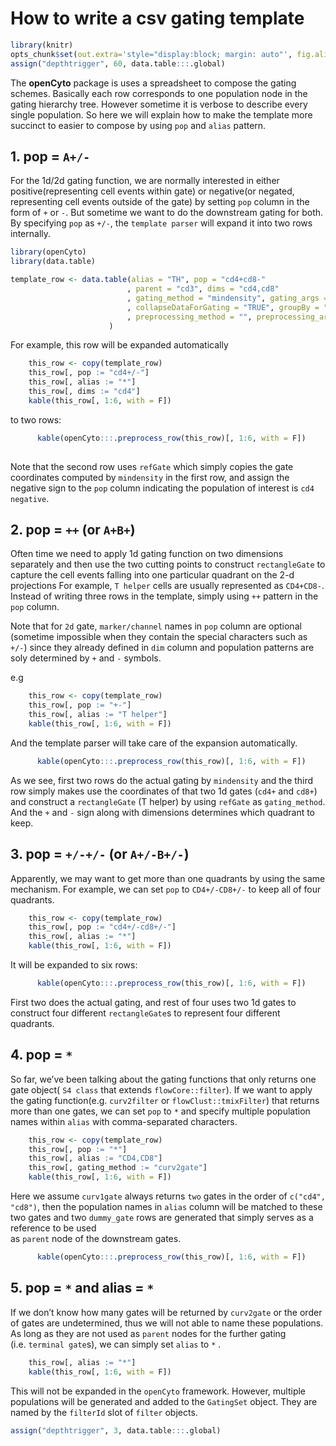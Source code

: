 <!--
%\VignetteEngine{knitr}
%\VignetteIndexEntry{How to write a csv gating template}
-->


How to write a csv gating template
=======================================


```r
library(knitr)
opts_chunk$set(out.extra='style="display:block; margin: auto"', fig.align="center", message = FALSE, warning = FALSE, knitr.table.format = "markdown")
assign("depthtrigger", 60, data.table:::.global)
```


The  **openCyto** package is uses a spreadsheet to compose the gating schemes. Basically each row corresponds to one population node
in the gating hierarchy tree. However sometime it is verbose to describe every single population.
So here we will explain how to make the template more succinct to easier to compose by using `pop` and `alias` pattern.      

1. pop = `A+/-`
------------   
For the 1d/2d gating function, we are normally interested in either positive(representing cell events within gate) or negative(or negated, representing cell events outside of the gate) by setting `pop` column 
in the form of `+` or `-`. But sometime we want to do the downstream gating for both.
By specifying `pop` as `+/-`, the `template parser` will expand it into two rows internally.
  
```r
library(openCyto)
library(data.table)

template_row <- data.table(alias = "TH", pop = "cd4+cd8-"
                          , parent = "cd3", dims = "cd4,cd8"
                          , gating_method = "mindensity", gating_args = ""
                          , collapseDataForGating = "TRUE", groupBy = "4"
                          , preprocessing_method = "", preprocessing_args = ""
                      )


```
For example, this row will be expanded automatically

```r
	this_row <- copy(template_row)	
	this_row[, pop := "cd4+/-"]
	this_row[, alias := "*"]
	this_row[, dims := "cd4"]
	kable(this_row[, 1:6, with = F])
```

to two rows:
      
```r
      kable(openCyto:::.preprocess_row(this_row)[, 1:6, with = F])
      
```
Note that the second row uses `refGate` which simply copies the gate coordinates computed by `mindensity` in the first row,
and assign the negative sign to the `pop` column indicating the population of interest is `cd4 negative`.  


2. pop = `++` (or `A+B+`)    
------------   
Often time we need to apply 1d gating function on two dimensions separately and then 
use the two cutting points to construct `rectangleGate` to capture the cell events falling into one particular quadrant on the 2-d projections
For example, `T helper` cells are usually represented as `CD4+CD8-`.
Instead of writing three rows in the template, simply using `++` pattern in the `pop` column.  

Note that for `2d` gate,  `marker/channel` names in `pop` column are optional (sometime impossible when they contain the special characters such as `+/-`) since they already defined in `dim` column and population patterns are soly determined by `+` and `-` symbols.

e.g

```r
	this_row <- copy(template_row)	
	this_row[, pop := "+-"]
	this_row[, alias := "T helper"]
	kable(this_row[, 1:6, with = F])
```
And the template parser will take care of the expansion automatically.
      
```r
      kable(openCyto:::.preprocess_row(this_row)[, 1:6, with = F])
```
As we see, first two rows do the actual gating by `mindensity` and the third row simply makes use the coordinates of that two 1d gates (`cd4+` and `cd8+`) and 
construct a `rectangleGate` (T helper) by using `refGate` as `gating_method`. And the `+` and `-` sign along with dimensions determines which quadrant to keep.  

3. pop = `+/-+/-` (or `A+/-B+/-`)
------------   
Apparently, we may want to get more than one quadrants by using the same mechanism.
For example, we can set `pop` to `CD4+/-CD8+/-` to keep all of four quadrants.

```r
	this_row <- copy(template_row)	
	this_row[, pop := "cd4+/-cd8+/-"]
	this_row[, alias := "*"]
	kable(this_row[, 1:6, with = F])
```
It will be expanded to six rows:
      
```r
      kable(openCyto:::.preprocess_row(this_row)[, 1:6, with = F])
```
First two does the actual gating, and rest of four uses two 1d gates to construct four different `rectangleGate`s to represent
four different quadrants.

4. pop = `*`
------------   
So far, we've been talking about the gating functions that only returns one gate object( `S4 class` that extends `flowCore::filter`).
If we want to apply the gating function(e.g. `curv2filter` or `flowClust::tmixFilter`) that returns more than one gates, 
we can set `pop` to `*` and specify multiple population names within `alias` with comma-separated characters. 

```r
	this_row <- copy(template_row)	
	this_row[, pop := "*"]
	this_row[, alias := "CD4,CD8"]
	this_row[, gating_method := "curv2gate"]
	kable(this_row[, 1:6, with = F])
```

Here we assume `curv1gate` always returns `two` gates in the order of `c("cd4", "cd8")`, then the population names in `alias` column
will be matched to these two gates and two `dummy_gate` rows are generated that simply serves as a reference to be used  
as `parent` node of the downstream gates.  
      
```r
      kable(openCyto:::.preprocess_row(this_row)[, 1:6, with = F])
```

5. pop = `*` and alias = `*`
------------
If we don't know how many gates will be returned by `curv2gate` or the order of gates are undetermined, thus we will not able to 
name these populations. As long as they are not used as `parent` nodes for the further gating (i.e. `terminal gate`s), we can
simply set `alias` to `*` .

```r
	this_row[, alias := "*"]
	kable(this_row[, 1:6, with = F])
```

This will not be expanded in the `openCyto` framework. However, multiple populations will be generated and added 
to the `GatingSet` object. They are named by the `filterId` slot of `filter` objects.


```r
assign("depthtrigger", 3, data.table:::.global)
```
